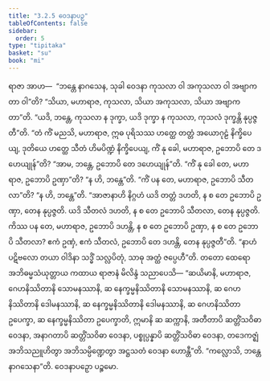 ```yaml
---
title: "3.2.5 ဝေဒနာပဉှ"
tableOfContents: false
sidebar:
  order: 5
type: "tipitaka"
basket: "su"
book: "mi"
---
```



<DynamicBreadcrumb />

<Division number="44" book="mi">

<Paragraph number="203" book="mi">
ရာဇာ အာဟ—  “ဘန္တေ နာဂသေန, သုခါ ဝေဒနာ ကုသလာ ဝါ အကုသလာ ဝါ အဗျာကတာ ဝါ”တိ? “သိယာ, မဟာရာဇ, ကုသလာ, သိယာ အကုသလာ, သိယာ အဗျာကတာ”တိ. “ယဒိ, ဘန္တေ, ကုသလာ န ဒုက္ခာ, ယဒိ ဒုက္ခာ န ကုသလာ, ကုသလံ ဒုက္ခန္တိ နုပ္ပဇ္ဇတီ”တိ. “တံ ကိံ မညသိ, မဟာရာဇ, ဣဓ ပုရိသဿ ဟတ္ထေ တတ္တံ အယောဂုဠံ နိက္ခိပေယျ, ဒုတိယေ ဟတ္ထေ သီတံ ဟိမပိဏ္ဍံ နိက္ခိပေယျ, ကိံ နု ခေါ, မဟာရာဇ, ဥဘောပိ တေ ဒဟေယျုန်”တိ? “အာမ, ဘန္တေ, ဥဘောပိ တေ ဒဟေယျုန်”တိ. “ကိံ နု ခေါ တေ, မဟာရာဇ, ဥဘောပိ ဥဏှာ”တိ? “န ဟိ, ဘန္တေ”တိ. “ကိံ ပန တေ, မဟာရာဇ, ဥဘောပိ သီတလာ”တိ? “န ဟိ, ဘန္တေ”တိ. “အာဇာနာဟိ နိဂ္ဂဟံ ယဒိ တတ္တံ ဒဟတိ, န စ တေ ဥဘောပိ ဥဏှာ, တေန နုပ္ပဇ္ဇတိ. ယဒိ သီတလံ ဒဟတိ, န စ တေ ဥဘောပိ သီတလာ, တေန နုပ္ပဇ္ဇတိ. ကိဿ ပန တေ, မဟာရာဇ, ဥဘောပိ ဒဟန္တိ, န စ တေ ဥဘောပိ ဥဏှာ, န စ တေ ဥဘောပိ သီတလာ? ဧကံ ဥဏှံ, ဧကံ သီတလံ, ဥဘောပိ တေ ဒဟန္တိ, တေန နုပ္ပဇ္ဇတီ”တိ. “နာဟံ ပဋိဗလော တယာ ဝါဒိနာ သဒ္ဓိံ သလ္လပိတုံ, သာဓု အတ္ထံ ဇပ္ပေဟီ”တိ. တတော ထေရော အဘိဓမ္မသံယုတ္တာယ ကထာယ ရာဇာနံ မိလိန္ဒံ သညာပေသိ—
</Paragraph>

<Paragraph number="204" book="mi">
“ဆယိမာနိ, မဟာရာဇ, ဂေဟနိဿိတာနိ သောမနဿာနိ, ဆ နေက္ခမ္မနိဿိတာနိ သောမနဿာနိ, ဆ ဂေဟနိဿိတာနိ ဒေါမနဿာနိ, ဆ နေက္ခမ္မနိဿိတာနိ ဒေါမနဿာနိ, ဆ ဂေဟနိဿိတာ ဥပေက္ခာ, ဆ နေက္ခမ္မနိဿိတာ ဥပေက္ခာတိ, ဣမာနိ ဆ ဆက္ကာနိ, အတီတာပိ ဆတ္တိံသဝိဓာ ဝေဒနာ, အနာဂတာပိ ဆတ္တိံသဝိဓာ ဝေဒနာ, ပစ္စုပ္ပန္နာပိ ဆတ္တိံသဝိဓာ ဝေဒနာ, တဒေကဇ္ဈံ အဘိသညူဟိတွာ အဘိသမ္ပိဏ္ဍေတွာ အဋ္ဌသတံ ဝေဒနာ ဟောန္တီ”တိ.
</Paragraph>

<Paragraph number="205" book="mi">
“ကလ္လောသိ, ဘန္တေ နာဂသေနာ”တိ.

</Paragraph>
</Division>

<Paragraph number="206" type="center" book="mi">
ဝေဒနာပဉှော ပဉ္စမော.
</Paragraph>